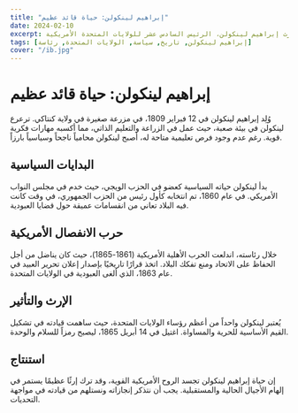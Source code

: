 ```yaml
---
title: "إبراهيم لينكولن: حياة قائد عظيم"
date: 2024-02-10
excerpt: استكشاف حياة وإرث إبراهيم لينكولن، الرئيس السادس عشر للولايات المتحدة الأمريكية.
tags: [إبراهيم لينكولن, تاريخ, سياسة, الولايات المتحدة, رئاسة]
cover: "/ib.jpg"
---
```




# إبراهيم لينكولن: حياة قائد عظيم

وُلِد إبراهيم لينكولن في 12 فبراير 1809، في مزرعة صغيرة في ولاية كنتاكي. ترعرع لينكولن في بيئة صعبة، حيث عمل في الزراعة والتعليم الذاتي، مما أكسبه مهارات فكرية قوية. رغم عدم وجود فرص تعليمية متاحة له، أصبح لينكولن محامياً ناجحاً وسياسياً بارزاً.

## البدايات السياسية

بدأ لينكولن حياته السياسية كعضو في الحزب الويجي، حيث خدم في مجلس النواب الأمريكي. في عام 1860، تم انتخابه كأول رئيس من الحزب الجمهوري، في وقت كانت فيه البلاد تعاني من انقسامات عميقة حول قضايا العبودية.

## حرب الانفصال الأمريكية

خلال رئاسته، اندلعت الحرب الأهلية الأمريكية (1861-1865)، حيث كان يناضل من أجل الحفاظ على الاتحاد ومنع تفكك البلاد. اتخذ قرارًا تاريخيًا بإصدار إعلان تحرير العبيد في عام 1863، الذي ألغى العبودية في الولايات المتحدة.

## الإرث والتأثير

يُعتبر لينكولن واحداً من أعظم رؤساء الولايات المتحدة، حيث ساهمت قيادته في تشكيل القيم الأساسية للحرية والمساواة. اغتيل في 14 أبريل 1865، ليصبح رمزاً للسلام والوحدة.

## استنتاج

إن حياة إبراهيم لينكولن تجسد الروح الأمريكية القوية، وقد ترك إرثًا عظيمًا يستمر في إلهام الأجيال الحالية والمستقبلية. يجب أن نتذكر إنجازاته ونستلهم من قيادته في مواجهة التحديات.
